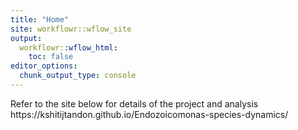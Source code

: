 ```yaml
---
title: "Home"
site: workflowr::wflow_site
output:
  workflowr::wflow_html:
    toc: false
editor_options:
  chunk_output_type: console
---
```

Refer to the site below for details of the project and analysis <br> 
 https://kshitijtandon.github.io/Endozoicomonas-species-dynamics/

